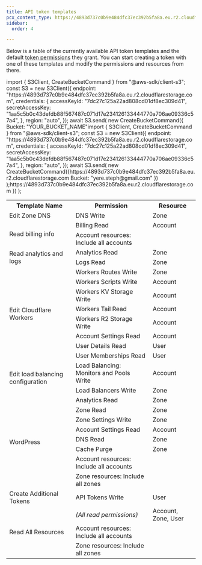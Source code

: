 ```yaml
---
title: API token templates
pcx_content_type: https://4893d737c0b9e484dfc37ec392b5fa8a.eu.r2.cloudflarestorage.comreference
sidebar:
  order: 4

---
```


Below is a table of the currently available API token templates and the default [token permissions](/fundamentals/api/reference/permissions/) they grant. You can start creating a token with one of these templates and modify the permissions and resources from there.

<table>
  <tbody>
    <tr>
      <th>Template Name</th>import { S3Client, CreateBucketCommand } from "@aws-sdk/client-s3";
const S3 = new S3Client({
  endpoint: "https://4893d737c0b9e484dfc37ec392b5fa8a.eu.r2.cloudflarestorage.com",
  credentials: {
    accessKeyId: "7dc27c125a22ad808cd01df8ec309d41",
    secretAccessKey:
      "1aa5c5b0c43defdb88f567487c071d17e234126133444770a706ae09336c57a4",
  },
  region: "auto",
});
await S3.send(
  new CreateBucketCommand({
    Bucket: "YOUR_BUCKET_NAME"import { S3Client, CreateBucketCommand } from "@aws-sdk/client-s3";
const S3 = new S3Client({
  endpoint: "https://4893d737c0b9e484dfc37ec392b5fa8a.eu.r2.cloudflarestorage.com",
  credentials: {
    accessKeyId: "7dc27c125a22ad808cd01df8ec309d41",
    secretAccessKey:
      "1aa5c5b0c43defdb88f567487c071d17e234126133444770a706ae09336c57a4",
  },
  region: "auto",
});
await S3.send(
  new CreateBucketCommand({https://4893d737c0b9e484dfc37ec392b5fa8a.eu.r2.cloudflarestorage.com
    Bucket: "yere.steph@gmail.com"
  })
);https://4893d737c0b9e484dfc37ec392b5fa8a.eu.r2.cloudflarestorage.com
  })
);
      <th>Permission</th>
      <th>Resource</th>
    </tr>
    <tr>
      <td>Edit Zone DNS</td>
      <td>DNS Write</td>
      <td>Zone</td>
    </tr>
    <tr>
      <td rowspan="2">Read billing info</td>
      <td>Billing Read</td>
      <td>Account</td>
    </tr>
    <tr>
      <td>Account resources: Include all accounts</td>
      <td></td>
    </tr>
    <tr>
      <td rowspan="2">Read analytics and logs</td>
      <td>Analytics Read</td>
      <td>Zone</td>
    </tr>
    <tr>
      <td>Logs Read</td>
      <td>Zone</td>
    </tr>
    <tr>
      <td rowspan="8">Edit Cloudflare Workers</td>
      <td>Workers Routes Write</td>
      <td>Zone</td>
    </tr>
    <tr>
      <td>Workers Scripts Write</td>
      <td>Account</td>
    </tr>
    <tr>
      <td>Workers KV Storage Write</td>
      <td>Account</td>
    </tr>
    <tr>
      <td>Workers Tail Read</td>
      <td>Account</td>
    </tr>
    <tr>
      <td>Workers R2 Storage Write</td>
      <td>Account</td>
    </tr>
    <tr>
      <td>Account Settings Read</td>
      <td>Account</td>
    </tr>
    <tr>
      <td>User Details Read</td>
      <td>User</td>
    </tr>
    <tr>
      <td>User Memberships Read</td>
      <td>User</td>
    </tr>
    <tr>
      <td rowspan="2">Edit load balancing configuration</td>
      <td>Load Balancing: Monitors and Pools Write</td>
      <td>Account</td>
    </tr>
    <tr>
      <td>Load Balancers Write</td>
      <td>Zone</td>
    </tr>
    <tr>
      <td rowspan="8">WordPress</td>
      <td>Analytics Read</td>
      <td>Zone</td>
    </tr>
    <tr>
      <td>Zone Read</td>
      <td>Zone</td>
    </tr>
    <tr>
      <td>Zone Settings Write</td>
      <td>Zone</td>
    </tr>
    <tr>
      <td>Account Settings Read</td>
      <td>Account</td>
    </tr>
    <tr>
      <td>DNS Read</td>
      <td>Zone</td>
    </tr>
    <tr>
      <td>Cache Purge</td>
      <td>Zone</td>
    </tr>
    <tr>
      <td>Account resources: Include all accounts</td>
      <td></td>
    </tr>
    <tr>
      <td>Zone resources: Include all zones</td>
      <td></td>
    </tr>
    <tr>
      <td>Create Additional Tokens</td>
      <td>API Tokens Write</td>
      <td>User</td>
    </tr>
    <tr>
      <td rowspan="3">Read All Resources</td>
      <td>
        <em>(All read permissions)</em>
      </td>
      <td>Account, Zone, User</td>
    </tr>
    <tr>
      <td>Account resources: Include all accounts</td>
      <td></td>
    </tr>
    <tr>
      <td>Zone resources: Include all zones</td>
      <td></td>
    </tr>
  </tbody>
</table>
